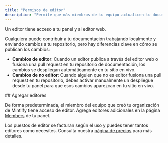 ```yaml
---
title: "Permisos de editor"
description: "Permite que más miembros de tu equipo actualicen tu documentación"
---
```


Un editor tiene acceso a tu panel y al editor web.

Cualquiera puede contribuir a tu documentación trabajando localmente y enviando cambios a tu repositorio, pero hay diferencias clave en cómo se publican los cambios:

* **Cambios de editor**: Cuando un editor publica a través del editor web o fusiona una pull request en tu repositorio de documentación, los cambios se despliegan automáticamente en tu sitio en vivo.
* **Cambios de no editor**: Cuando alguien que no es editor fusiona una pull request en tu repositorio, debes activar manualmente un despliegue desde tu panel para que esos cambios aparezcan en tu sitio en vivo.



<div id="add-editors">
  ## Agregar editores
</div>

De forma predeterminada, el miembro del equipo que creó tu organización de Mintlify tiene acceso de editor. Agrega editores adicionales en la página [Members](https://dashboard.mintlify.com/settings/organization/members) de tu panel.

Los puestos de editor se facturan según el uso y puedes tener tantos editores como necesites. Consulta nuestra [página de precios](https://mintlify.com/pricing) para más detalles.
